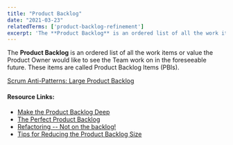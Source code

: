 ```yaml
---
title: "Product Backlog"
date: "2021-03-23"
relatedTerms: ['product-backlog-refinement']
excerpt: 'The **Product Backlog** is an ordered list of all the work items or value the Product'
---
```


The **Product Backlog** is an ordered list of all the work items or value the Product Owner would like to see the Team work on in the foreseeable future. These items are called Product Backlog Items (PBIs).

[Scrum Anti-Patterns: Large Product Backlog](https://resources.scrumalliance.org/Article/scrum-anti-patterns-large-product-backlog)

#### Resource Links:

- [Make the Product Backlog Deep](https://www.romanpichler.com/blog/make-the-product-backlog-deep/)
- [The Perfect Product Backlog](https://www.superheroes.academy/blog/the-perfect-product-backlog)
- [Refactoring -- Not on the backlog!](https://ronjeffries.com/xprog/articles/refactoring-not-on-the-backlog/)
- [Tips for Reducing the Product Backlog Size](https://www.romanpichler.com/blog/how-to-reduce-the-product-backlog-size/)

